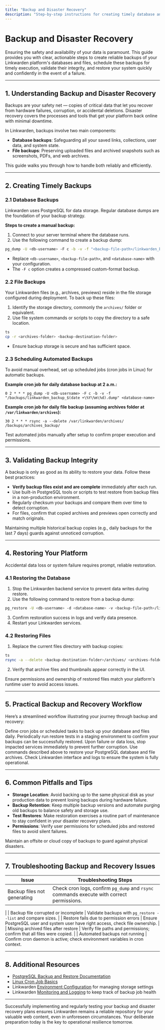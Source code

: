 ```yaml
---
title: "Backup and Disaster Recovery"
description: "Step-by-step instructions for creating timely database and file backups, and for restoring the platform to a previous state in case of failures. Describes how to schedule backups and validate their integrity."
---
```


# Backup and Disaster Recovery

Ensuring the safety and availability of your data is paramount. This guide provides you with clear, actionable steps to create reliable backups of your Linkwarden platform's databases and files, schedule these backups for timely execution, validate their integrity, and restore your system quickly and confidently in the event of a failure.

---

## 1. Understanding Backup and Disaster Recovery

Backups are your safety net — copies of critical data that let you recover from hardware failures, corruption, or accidental deletions. Disaster recovery covers the processes and tools that get your platform back online with minimal downtime.

In Linkwarden, backups involve two main components:

- **Database backups**: Safeguarding all your saved links, collections, user data, and system state.
- **File backups**: Preserving uploaded files and archived snapshots such as screenshots, PDFs, and web archives.

This guide walks you through how to handle both reliably and efficiently.

---

## 2. Creating Timely Backups

### 2.1 Database Backups

Linkwarden uses PostgreSQL for data storage. Regular database dumps are the foundation of your backup strategy.

**Steps to create a manual backup:**

1. Connect to your server terminal where the database runs.
2. Use the following command to create a backup dump:

```bash
pg_dump -U <db-username> -F c -b -v -f "<backup-file-path>/linkwarden_backup_<YYYYMMDD>.dump" <database-name>
```

- Replace `<db-username>`, `<backup-file-path>`, and `<database-name>` with your configuration.
- The `-F c` option creates a compressed custom-format backup.

### 2.2 File Backups

Your Linkwarden files (e.g., archives, previews) reside in the file storage configured during deployment. To back up these files:

1. Identify the storage directory, commonly the `archives/` folder or equivalent.
2. Use file system commands or scripts to copy the directory to a safe location.

```bash
ts
cp -r <archives-folder> <backup-destination-folder>
```

- Ensure backup storage is secure and has sufficient space.

### 2.3 Scheduling Automated Backups

To avoid manual overhead, set up scheduled jobs (cron jobs in Linux) for automatic backups.

**Example cron job for daily database backup at 2 a.m.:**

```cron
0 2 * * * pg_dump -U <db-username> -F c -b -v -f "/backups/linkwarden_backup_$(date +\%Y\%m\%d).dump" <database-name>
```

**Example cron job for daily file backup (assuming archives folder at `/var/linkwarden/archives`):**

```cron
30 2 * * * rsync -a --delete /var/linkwarden/archives/ /backups/archives_backup/
```

<Note>
Test automated jobs manually after setup to confirm proper execution and permissions.
</Note>

---

## 3. Validating Backup Integrity

A backup is only as good as its ability to restore your data. Follow these best practices:

- **Verify backup files exist and are complete** immediately after each run.
- Use built-in PostgreSQL tools or scripts to test restore from backup files in a non-production environment.
- Regularly checksum your backups and compare them over time to detect corruption.
- For files, confirm that copied archives and previews open correctly and match originals.

<Info>
Maintaining multiple historical backup copies (e.g., daily backups for the last 7 days) guards against unnoticed corruption.
</Info>

---

## 4. Restoring Your Platform

Accidental data loss or system failure requires prompt, reliable restoration.

### 4.1 Restoring the Database

1. Stop the Linkwarden backend service to prevent data writes during restore.
2. Use the following command to restore from a backup dump:

```bash
pg_restore -U <db-username> -d <database-name> -v <backup-file-path>/linkwarden_backup_<YYYYMMDD>.dump
```

3. Confirm restoration success in logs and verify data presence.
4. Restart your Linkwarden services.

### 4.2 Restoring Files

1. Replace the current files directory with backup copies:

```bash
ts
rsync -a --delete <backup-destination-folder>/archives/ <archives-folder>/
```

2. Verify that archive files and thumbnails appear correctly in the UI.

<Warning>
Ensure permissions and ownership of restored files match your platform's runtime user to avoid access issues.
</Warning>

---

## 5. Practical Backup and Recovery Workflow

Here’s a streamlined workflow illustrating your journey through backup and recovery:

<Steps>
  <Step title="Configure Automated Backups">
  Define cron jobs or scheduled tasks to back up your database and files daily.
  </Step>
  <Step title="Validate Backups Regularly">
  Periodically run restore tests in a staging environment to confirm your backups can be successfully restored.
  </Step>
  <Step title="React to Incidents">
  Upon failure or data loss, stop impacted services immediately to prevent further corruption.
  </Step>
  <Step title="Restore Database and Files">
  Use commands described above to restore your PostgreSQL database and file archives.
  </Step>
  <Step title="Verify Restoration">
  Check Linkwarden interface and logs to ensure the system is fully operational.
  </Step>
</Steps>

---

## 6. Common Pitfalls and Tips

- **Storage Location**: Avoid backing up to the same physical disk as your production data to prevent losing backups during hardware failure.
- **Backup Retention**: Keep multiple backup versions and automate purging old backups to balance safety and storage use.
- **Test Restores**: Make restoration exercises a routine part of maintenance to stay confident in your disaster recovery plans.
- **Permissions**: Verify user permissions for scheduled jobs and restored files to avoid silent failures.

<Check>
Maintain an offsite or cloud copy of backups to guard against physical disasters.
</Check>

---

## 7. Troubleshooting Backup and Recovery Issues

| Issue                               | Troubleshooting Steps                                              |
|------------------------------------|------------------------------------------------------------------|
| Backup files not generating         | Check cron logs, confirm `pg_dump` and `rsync` commands execute with correct permissions.
|
| Backup file corrupted or incomplete | Validate backups with `pg_restore --list` and compare sizes.
|
| Restore fails due to permission errors | Ensure PostgreSQL user and system user have right access, check file ownership.
|
| Missing archived files after restore | Verify file paths and permissions; confirm that all files were copied.
|
| Automated backups not running       | Confirm cron daemon is active; check environment variables in cron context.

---

## 8. Additional Resources

- [PostgreSQL Backup and Restore Documentation](https://www.postgresql.org/docs/current/backup-dump.html)
- [Linux Cron Job Basics](https://help.ubuntu.com/community/CronHowto)
- Linkwarden [Environment Configuration](/deployment/production-setup/environment-configuration) for managing storage settings
- Linkwarden [Monitoring and Logging](/deployment/operations-monitoring/monitoring-logging) to keep track of backup job health


---

Successfully implementing and regularly testing your backup and disaster recovery plans ensures Linkwarden remains a reliable repository for your valuable web content, even in unforeseen circumstances. Your deliberate preparation today is the key to operational resilience tomorrow.